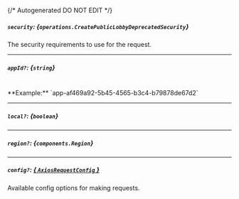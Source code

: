 {/* Autogenerated DO NOT EDIT  */}

##### `security`: *{`operations.CreatePublicLobbyDeprecatedSecurity`}*
The security requirements to use for the request.
<Collapsible openLabel={Labels.showProperties} closeLabel={Labels.hideProperties}>
    <CreatePublicLobbyDeprecatedSecurity/>
</Collapsible>

---
##### `appId?`: *{`string`}*
<br/>
**Example:** `app-af469a92-5b45-4565-b3c4-b79878de67d2`

---
##### `local?`: *{`boolean`}*

---
##### `region?`: *{`components.Region`}*
<Collapsible openLabel={Labels.showProperties} closeLabel={Labels.hideProperties}>
    <Region/>
</Collapsible>

---
##### `config?`: [*{ `AxiosRequestConfig` }*](https://axios-http.com/docs/req_config)
Available config options for making requests.


